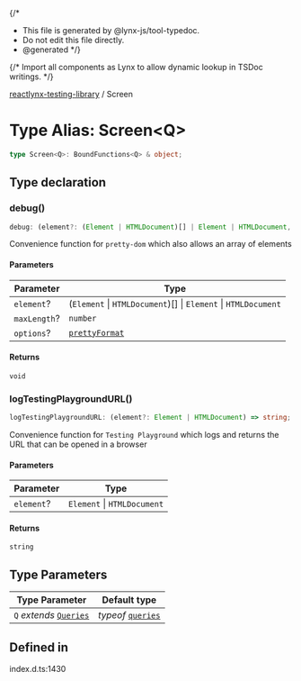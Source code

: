 {/*
* This file is generated by @lynx-js/tool-typedoc.
* Do not edit this file directly.
* @generated
*/}

{/* Import all components as Lynx to allow dynamic lookup in TSDoc writings. */}


[reactlynx-testing-library](/api/reactlynx-testing-library/index.mdx) / Screen

# Type Alias: Screen\<Q\>

```ts
type Screen<Q>: BoundFunctions<Q> & object;
```

## Type declaration

### debug()

```ts
debug: (element?: (Element | HTMLDocument)[] | Element | HTMLDocument, maxLength?: number, options?: prettyFormat) => void;
```

Convenience function for `pretty-dom` which also allows an array
of elements

#### Parameters

| Parameter | Type |
| ------ | ------ |
| `element`? | (`Element` \| `HTMLDocument`)[] \| `Element` \| `HTMLDocument` |
| `maxLength`? | `number` |
| `options`? | [`prettyFormat`](/api/reactlynx-testing-library/Variable.prettyFormat.mdx) |

#### Returns

`void`

### logTestingPlaygroundURL()

```ts
logTestingPlaygroundURL: (element?: Element | HTMLDocument) => string;
```

Convenience function for `Testing Playground` which logs and returns the URL that
can be opened in a browser

#### Parameters

| Parameter | Type |
| ------ | ------ |
| `element`? | `Element` \| `HTMLDocument` |

#### Returns

`string`

## Type Parameters

| Type Parameter | Default type |
| ------ | ------ |
| `Q` *extends* [`Queries`](/api/reactlynx-testing-library/Interface.Queries.mdx) | *typeof* [`queries`](/api/reactlynx-testing-library/Namespace.queries.mdx) |

## Defined in

index.d.ts:1430
